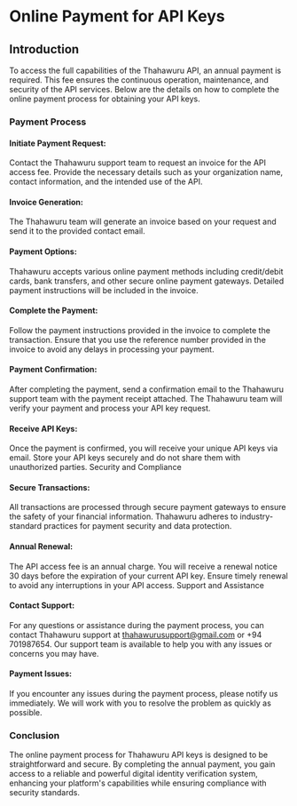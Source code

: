 
# Online Payment for API Keys

## Introduction

To access the full capabilities of the Thahawuru API, an annual payment is required. This fee ensures the continuous operation, maintenance, and security of the API services. Below are the details on how to complete the online payment process for obtaining your API keys.

### Payment Process

#### Initiate Payment Request:

Contact the Thahawuru support team to request an invoice for the API access fee. Provide the necessary details such as your organization name, contact information, and the intended use of the API.

#### Invoice Generation:

The Thahawuru team will generate an invoice based on your request and send it to the provided contact email.

#### Payment Options:

Thahawuru accepts various online payment methods including credit/debit cards, bank transfers, and other secure online payment gateways.
Detailed payment instructions will be included in the invoice.

#### Complete the Payment:

Follow the payment instructions provided in the invoice to complete the transaction.
Ensure that you use the reference number provided in the invoice to avoid any delays in processing your payment.

#### Payment Confirmation:

After completing the payment, send a confirmation email to the Thahawuru support team with the payment receipt attached.
The Thahawuru team will verify your payment and process your API key request.

#### Receive API Keys:

Once the payment is confirmed, you will receive your unique API keys via email.
Store your API keys securely and do not share them with unauthorized parties.
Security and Compliance

#### Secure Transactions:

All transactions are processed through secure payment gateways to ensure the safety of your financial information.
Thahawuru adheres to industry-standard practices for payment security and data protection.

#### Annual Renewal:

The API access fee is an annual charge. You will receive a renewal notice 30 days before the expiration of your current API key.
Ensure timely renewal to avoid any interruptions in your API access.
Support and Assistance

#### Contact Support:

For any questions or assistance during the payment process, you can contact Thahawuru support at thahawurusupport@gmail.com or +94 701987654.
Our support team is available to help you with any issues or concerns you may have.

#### Payment Issues:

If you encounter any issues during the payment process, please notify us immediately. We will work with you to resolve the problem as quickly as possible.

### Conclusion

The online payment process for Thahawuru API keys is designed to be straightforward and secure. By completing the annual payment, you gain access to a reliable and powerful digital identity verification system, enhancing your platform's capabilities while ensuring compliance with security standards.